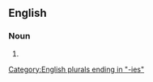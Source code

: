 ==English==

===Noun===
{{head|en|noun form}}

# {{plural of|valedictory|lang=en}}

[[Category:English plurals ending in "-ies"]]